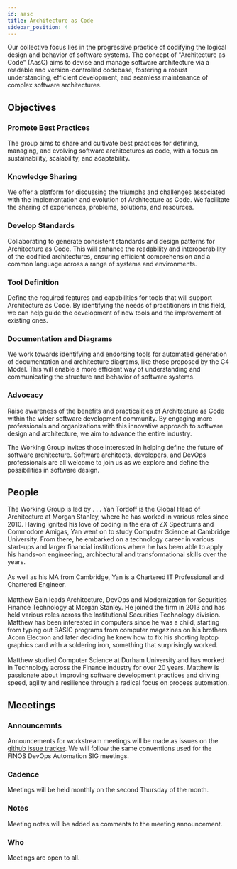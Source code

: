 ```yaml
---
id: aasc
title: Architecture as Code
sidebar_position: 4
---
```


Our collective focus lies in the progressive practice of codifying the logical design and behavior of software systems. The concept of "Architecture as Code" (AasC) aims to devise and manage software architecture via a readable and version-controlled codebase, fostering a robust understanding, efficient development, and seamless maintenance of complex software architectures.

## Objectives

### Promote Best Practices
The group aims to share and cultivate best practices for defining, managing, and evolving software architectures as code, with a focus on sustainability, scalability, and adaptability.

### Knowledge Sharing
We offer a platform for discussing the triumphs and challenges associated with the implementation and evolution of Architecture as Code. We facilitate the sharing of experiences, problems, solutions, and resources.

### Develop Standards
Collaborating to generate consistent standards and design patterns for Architecture as Code. This will enhance the readability and interoperability of the codified architectures, ensuring efficient comprehension and a common language across a range of systems and environments.

### Tool Definition
Define the required features and capabilities for tools that will support Architecture as Code. By identifying the needs of practitioners in this field, we can help guide the development of new tools and the improvement of existing ones.

### Documentation and Diagrams
We work towards identifying and endorsing tools for automated generation of documentation and architecture diagrams, like those proposed by the C4 Model. This will enable a more efficient way of understanding and communicating the structure and behavior of software systems.

### Advocacy
Raise awareness of the benefits and practicalities of Architecture as Code within the wider software development community. By engaging more professionals and organizations with this innovative approach to software design and architecture, we aim to advance the entire industry.

The Working Group invites those interested in helping define the future of software architecture. Software architects, developers, and DevOps professionals are all welcome to join us as we explore and define the possibilities in software design.

## People
The Working Group is led by . . .
<Bio name="Yan Tordoff" organisation="Morgan Stanley" image="https://avatars.githubusercontent.com/u/71541861?v=4">
    Yan Tordoff is the Global Head of Architecture at Morgan Stanley, where he has worked in various roles since 2010.  Having ignited his love of coding in the era of ZX Spectrums and Commodore Amigas, Yan went on to study Computer Science at Cambridge University. From there, he embarked on a technology career in various start-ups and larger financial institutions where he has been able to apply his hands-on engineering, architectural and transformational skills over the years.
    <br/><br/>
    As well as his MA from Cambridge, Yan is a Chartered IT Professional and Chartered Engineer.
</Bio>
<br/><br/>
<Bio name="Matthew Bain" organisation="Morgan Stanley" image="https://avatars.githubusercontent.com/u/66839492?v=4">
    Matthew Bain leads Architecture, DevOps and Modernization for Securities Finance Technology at Morgan Stanley. He joined the firm in 2013 and has held various roles across the Institutional Securities Technology division. Matthew has been interested in computers since he was a child, starting from typing out BASIC programs from computer magazines on his brothers Acorn Electron and later deciding he knew how to fix his shorting laptop graphics card with a soldering iron, something that surprisingly worked.
    <br/><br/>
    Matthew studied Computer Science at Durham University and has worked in Technology across the Finance industry for over 20 years. Matthew is passionate about improving software development practices and driving speed, agility and resilience through a radical focus on process automation.
</Bio>

## Meeetings
### Announcemnts
Announcements for workstream meetings will be made as issues on the [github issue tracker](https://github.com/finos/devops-automation/issues). We will follow the same conventions used for the FINOS DevOps Automation SIG meetings.

### Cadence
Meetings will be held monthly on the second Thursday of the month.

### Notes
Meeting notes will be added as comments to the meeting announcement.

### Who
Meetings are open to all.